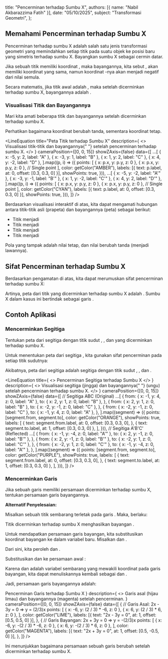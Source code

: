 
  title: "Pencerminan terhadap Sumbu X",
  authors: [{ name: "Nabil Akbarazzima Fatih" }],
  date: "05/10/2025",
  subject: "Transformasi Geometri",
};

## Memahami Pencerminan terhadap Sumbu X

Pencerminan terhadap sumbu X adalah salah satu jenis transformasi geometri yang memindahkan setiap titik pada suatu objek ke posisi baru yang simetris terhadap sumbu X. Bayangkan sumbu X sebagai cermin datar.

Jika sebuah titik <InlineMath math="P" /> memiliki koordinat <InlineMath math="(x,y)" />, maka bayangannya, kita sebut <InlineMath math="P'" />, akan memiliki koordinat <InlineMath math="x" /> yang sama, namun koordinat <InlineMath math="y" />-nya akan menjadi negatif dari nilai <InlineMath math="y" /> semula.

Secara matematis, jika titik awal adalah <InlineMath math="P(x,y)" />, maka setelah dicerminkan terhadap sumbu X, bayangannya adalah <InlineMath math="P'(x,-y)" />.

### Visualisasi Titik dan Bayangannya

Mari kita amati beberapa titik dan bayangannya setelah dicerminkan terhadap sumbu X.

Perhatikan bagaimana koordinat <InlineMath math="y" /> berubah tanda, sementara koordinat <InlineMath math="x" /> tetap.

<LineEquation
  title="Peta Titik terhadap Sumbu X"
  description={
    <>
      Visualisasi titik-titik <InlineMath math="A, B, C, D" /> dan bayangannya{" "}
      <InlineMath math="A', B', C', D'" /> setelah pencerminan terhadap sumbu X.
    </>
  }
  cameraPosition={[0, 0, 15]}
  showZAxis={false}
  data={[
    ...[
      { x: -5, y: 2, label: "A" },
      { x: -3, y: 1, label: "B" },
      { x: 1, y: 2, label: "C" },
      { x: 4, y: -2, label: "D" },
    ].map((p, i) => ({
      points: [
        { x: p.x, y: p.y, z: 0 },
        { x: p.x, y: p.y, z: 0 }, // Single point
      ],
      color: getColor("AMBER"),
      labels: [{ text: p.label, at: 0, offset: [0.3, 0.3, 0] }],
      showPoints: true,
    })),
    ...[
      { x: -5, y: -2, label: "A'" },
      { x: -3, y: -1, label: "B'" },
      { x: 1, y: -2, label: "C'" },
      { x: 4, y: 2, label: "D'" },
    ].map((p, i) => ({
      points: [
        { x: p.x, y: p.y, z: 0 },
        { x: p.x, y: p.y, z: 0 }, // Single point
      ],
      color: getColor("CYAN"),
      labels: [{ text: p.label, at: 0, offset: [0.3, 0.3, 0] }],
      showPoints: true,
    })),
  ]}
/>

Berdasarkan visualisasi interaktif di atas, kita dapat mengamati hubungan antara titik-titik asli (prapeta) dan bayangannya (peta) sebagai berikut:

- Titik <InlineMath math="A(-5,2)" /> menjadi <InlineMath math="A'(-5,-2)" />
- Titik <InlineMath math="B(-3,1)" /> menjadi <InlineMath math="B'(-3,-1)" />
- Titik <InlineMath math="C(1,2)" /> menjadi <InlineMath math="C'(1,-2)" />
- Titik <InlineMath math="D(4,-2)" /> menjadi <InlineMath math="D'(4,2)" />

Pola yang tampak adalah nilai <InlineMath math="x" /> tetap, dan nilai <InlineMath math="y" /> berubah tanda (menjadi lawannya).

## Sifat Pencerminan terhadap Sumbu X

Berdasarkan pengamatan di atas, kita dapat merumuskan sifat pencerminan terhadap sumbu X:

<BlockMath math="P(x,y) \xrightarrow{\text{Sumbu X}} P'(x,-y)" />

Artinya, peta dari titik <InlineMath math="P(x,y)" /> yang dicerminkan terhadap sumbu X adalah <InlineMath math="P'(x,-y)" />. Sumbu X dalam kasus ini bertindak sebagai garis <InlineMath math="y=0" />.

## Contoh Aplikasi

### Mencerminkan Segitiga

Tentukan peta dari segitiga <InlineMath math="ABC" /> dengan titik sudut <InlineMath math="A(-1,4)" />, <InlineMath math="B(2,1)" />, dan <InlineMath math="C(-2,-1)" /> yang dicerminkan terhadap sumbu X.

Untuk menentukan peta dari segitiga <InlineMath math="ABC" />, kita gunakan sifat pencerminan pada setiap titik sudutnya:

<div className="flex flex-col gap-4">
  <BlockMath math="A(-1,4) \xrightarrow{\text{Sumbu X}} A'(-1,-4)" />
  <BlockMath math="B(2,1) \xrightarrow{\text{Sumbu X}} B'(2,-1)" />
  <BlockMath math="C(-2,-1) \xrightarrow{\text{Sumbu X}} C'(-2,1)" />
</div>

Akibatnya, peta dari segitiga <InlineMath math="ABC" /> adalah segitiga <InlineMath math="A'B'C'" /> dengan titik sudut <InlineMath math="A'(-1,-4)" />, <InlineMath math="B'(2,-1)" />, dan <InlineMath math="C'(-2,1)" />.

<LineEquation
  title={
    <>
      Pencerminan Segitiga <InlineMath math="ABC" /> terhadap Sumbu X
    </>
  }
  description={
    <>
      Visualisasi segitiga <InlineMath math="ABC" /> (jingga) dan bayangannya{" "}
      <InlineMath math="A'B'C'" /> (ungu) setelah pencerminan terhadap sumbu X.
    </>
  }
  cameraPosition={[0, 0, 15]}
  showZAxis={false}
  data={[
    // Segitiga ABC (Original)
    ...[
      {
        from: { x: -1, y: 4, z: 0, label: "A" },
        to: { x: 2, y: 1, z: 0, label: "B" },
      },
      {
        from: { x: 2, y: 1, z: 0, label: "B" },
        to: { x: -2, y: -1, z: 0, label: "C" },
      },
      {
        from: { x: -2, y: -1, z: 0, label: "C" },
        to: { x: -1, y: 4, z: 0, label: "A" },
      },
    ].map((segment) => ({
      points: [segment.from, segment.to],
      color: getColor("ORANGE"),
      showPoints: true,
      labels: [
        {
          text: segment.from.label,
          at: 0,
          offset: [0.3, 0.3, 0],
        },
        { text: segment.to.label, at: 1, offset: [0.3, 0.3, 0] },
      ],
    })),
    // Segitiga A'B'C' (Reflected)
    ...[
      {
        from: { x: -1, y: -4, z: 0, label: "A'" },
        to: { x: 2, y: -1, z: 0, label: "B'" },
      },
      {
        from: { x: 2, y: -1, z: 0, label: "B'" },
        to: { x: -2, y: 1, z: 0, label: "C'" },
      },
      {
        from: { x: -2, y: 1, z: 0, label: "C'" },
        to: { x: -1, y: -4, z: 0, label: "A'" },
      },
    ].map((segment) => ({
      points: [segment.from, segment.to],
      color: getColor("PURPLE"),
      showPoints: true,
      labels: [
        {
          text: segment.from.label,
          at: 0,
          offset: [0.3, 0.3, 0],
        },
        { text: segment.to.label, at: 1, offset: [0.3, 0.3, 0] },
      ],
    })),
  ]}
/>

### Mencerminkan Garis

Jika sebuah garis memiliki persamaan <InlineMath math="2x - 3y = 0" /> dicerminkan terhadap sumbu X, tentukan persamaan garis bayangannya.

**Alternatif Penyelesaian:**

Misalkan sebuah titik sembarang <InlineMath math="P(a,b)" /> terletak pada garis <InlineMath math="2x - 3y = 0" />. Maka, berlaku:

<BlockMath math="2a - 3b = 0" />

Titik <InlineMath math="P(a,b)" /> dicerminkan terhadap sumbu X menghasilkan bayangan <InlineMath math="P'(a,-b)" />.

Untuk mendapatkan persamaan garis bayangan, kita substitusikan koordinat bayangan ke dalam variabel baru. Misalkan <InlineMath math="x' = a" /> dan <InlineMath math="y' = -b" />.

Dari sini, kita peroleh <InlineMath math="a = x'" /> dan <InlineMath math="b = -y'" />.

Substitusikan <InlineMath math="a = x'" /> dan <InlineMath math="b = -y'" /> ke persamaan awal <InlineMath math="2a - 3b = 0" />:

<div className="flex flex-col gap-4">
  <BlockMath math="2(x') - 3(-y') = 0" />
  <BlockMath math="2x' + 3y' = 0" />
</div>

Karena <InlineMath math="x'" /> dan <InlineMath math="y'" /> adalah variabel sembarang yang mewakili koordinat pada garis bayangan, kita dapat menuliskannya kembali sebagai <InlineMath math="x" /> dan <InlineMath math="y" />.

Jadi, persamaan garis bayangannya adalah:

<div className="flex flex-col gap-4">
  <BlockMath math="2x + 3y = 0" />
  <LineEquation
    title={
      <>
        Pencerminan Garis <InlineMath math="2x - 3y = 0" /> terhadap Sumbu X
      </>
    }
    description={
      <>
        Garis asal <InlineMath math="2x - 3y = 0" /> (hijau limau) dan
        bayangannya <InlineMath math="2x + 3y = 0" /> (magenta) setelah
        pencerminan.
      </>
    }
    cameraPosition={[0, 0, 15]}
    showZAxis={false}
    data={[
      {
        // Garis Asal: 2x - 3y = 0  => y = (2/3)x
        points: [
          { x: -6, y: (2 / 3) * -6, z: 0 },
          { x: 6, y: (2 / 3) * 6, z: 0 },
        ],
        color: getColor("LIME"),
        labels: [{ text: "2x - 3y = 0", at: 1, offset: [0.5, 0.5, 0] }],
      },
      {
        // Garis Bayangan: 2x + 3y = 0 => y = -(2/3)x
        points: [
          { x: -6, y: -(2 / 3) * -6, z: 0 },
          { x: 6, y: -(2 / 3) * 6, z: 0 },
        ],
        color: getColor("MAGENTA"),
        labels: [{ text: "2x + 3y = 0", at: 1, offset: [0.5, -0.5, 0] }],
      },
    ]}
  />
</div>

Ini menunjukkan bagaimana persamaan sebuah garis berubah setelah dicerminkan terhadap sumbu X.
